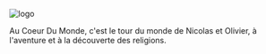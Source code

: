 ![logo](./logo.png)

Au Coeur Du Monde, c'est le tour du monde de Nicolas et Olivier, à l'aventure et à la découverte des religions.
